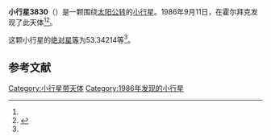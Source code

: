 {{Infobox planet
| bgcolour = #FFFFC0
| name = 3830 Trelleborg
| symbol = 
| image = 
| caption = 
| discovery = yes
| discovery_ref = 
| discoverer = {{link-en|保罗·詹森|Poul Jensen (astronomer)}}
| discovery_site = [[霍尔拜克|霍尔拜克]] 
| discovered = 1986年9月11日
| designations = yes
| mp_name = 
| named_after = 
| alt_names = 1986 RL/ 1980 ND
| mp_category = [[主带小行星|主带小行星]]
| orbit_ref = <ref name="a">[http://ssd.jpl.nasa.gov/sbdb.cgi?sstr=3830 3830 Trelleborg] {{Wayback|url=http://ssd.jpl.nasa.gov/sbdb.cgi?sstr=3830 |date=20200918075658 }}，小行星數據庫瀏覽器（JPL Small-Body Database Browser）－[[美国国家航空航天局|美国国家航空航天局]]喷气推进实验室</ref>
| epoch = 2456400.5 (2013年4月18日更新)
| aphelion = {{convert|3.3352416|AU|km|3|abbr=on|lk=out}}
| perihelion = {{convert|2.7284884|AU|km|3|abbr=on}}
| semimajor = {{convert|3.0318650|AU|km|3|abbr=on}}
| eccentricity = 0.1000627
| period = 1928.249514 [[日|日]]<br />5.28[[儒略年|儒略年]]
| avg_speed = 
| inclination = 9.64927
| asc_node = 258.08285
| mean_anomaly = 
| arg_peri = 53.34214
| satellites = 
| physical_characteristics = yes
| dimensions = 
| mass = 
| density = 
| surface_grav = 
| escape_velocity = 
| sidereal_day = 
| axial_tilt = 
| pole_ecliptic_lat = 
| pole_ecliptic_lon = 
| albedo = 
| temperatures= 
| temp_name1 = 
| mean_temp_1 = 
| max_temp_1 = 
| temp_name2 = 
| max_temp_2 = 
| spectral_type = 
| abs_magnitude = 53.34214
}}

'''小行星3830'''（{{lang-en|3830 Trelleborg}}）是一颗围绕[[太阳|太阳]][[公转|公转]]的[[小行星|小行星]]。1986年9月11日，{{link-en|保罗·詹森|Poul Jensen (astronomer)}}在霍尔拜克发现了此天体<ref name="a" /><ref>{{cite news|title=小行星列表|url=http://cfa-www.harvard.edu/iau/lists/NumberedMPs.txt|accessdate=2013-07-08|newspaper=哈佛大学|archive-date=2008-05-17|archive-url=https://web.archive.org/web/20080517010638/http://cfa-www.harvard.edu/iau/lists/NumberedMPs.txt|dead-url=no}}</ref>。

这颗小行星的[[绝对星等|绝对星等]]为53.34214等<ref name="a" />。

==参考文献==
{{reflist}}
{{Minor Planet Number|[[小行星3829|小行星3829]]|[[小行星3831|小行星3831]]}}

{{小天体}}

[[Category:小行星带天体|Category:小行星带天体]]
[[Category:1986年发现的小行星|Category:1986年发现的小行星]]

{{asteroid-stub}}